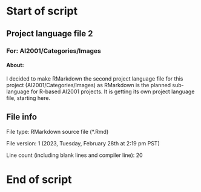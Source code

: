 # Start of script

## Project language file 2

### For: AI2001/Categories/Images

#### About:

I decided to make RMarkdown the second project language file for this project (AI2001/Categories/Images) as RMarkdown is the planned sub-language for R-based AI2001 projects. It is getting its own project language file, starting here.

## File info

File type: RMarkdown source file (*.Rmd)

File version: 1 (2023, Tuesday, February 28th at 2:19 pm PST)

Line count (including blank lines and compiler line): 20

# End of script
